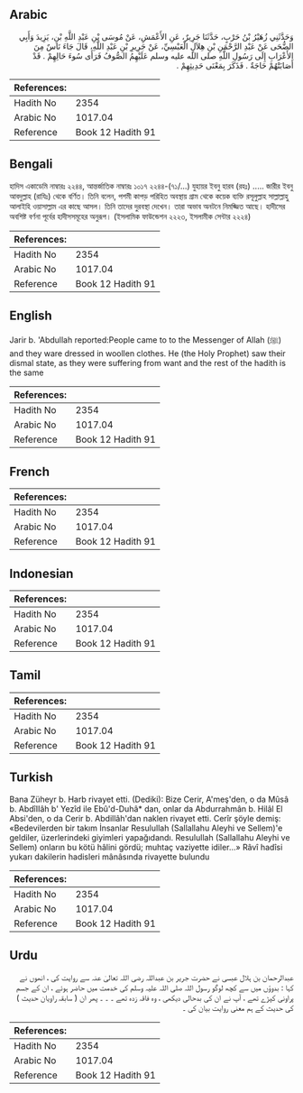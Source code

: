 ## Arabic


<div dir="rtl" lang="ar" style={{fontSize:'larger',backgroundColor:'#f8f9fa',padding:20}}>
وَحَدَّثَنِي زُهَيْرُ بْنُ حَرْبٍ، حَدَّثَنَا جَرِيرٌ، عَنِ الأَعْمَشِ، عَنْ مُوسَى بْنِ عَبْدِ اللَّهِ بْنِ، يَزِيدَ وَأَبِي الضُّحَى عَنْ عَبْدِ الرَّحْمَنِ بْنِ هِلاَلٍ الْعَبْسِيِّ، عَنْ جَرِيرِ بْنِ عَبْدِ اللَّهِ، قَالَ جَاءَ نَاسٌ مِنَ الأَعْرَابِ إِلَى رَسُولِ اللَّهِ صلى الله عليه وسلم عَلَيْهِمُ الصُّوفُ فَرَأَى سُوءَ حَالِهِمْ ‏.‏ قَدْ أَصَابَتْهُمْ حَاجَةٌ ‏.‏ فَذَكَرَ بِمَعْنَى حَدِيثِهِمْ ‏.‏
</div>
<div style={{backgroundColor:'#f8f9fa',padding:20, marginBottom: 10}}><table> <thead> <tr> <th>References:</th> <th></th> </tr> </thead> <tbody><tr><td>Hadith No</td><td>2354</td></tr><tr><td>Arabic No</td><td>1017.04</td></tr><tr><td>Reference</td><td>Book 12 Hadith 91</td></tr></tbody></table></div>

## Bengali


<div dir="ltr" lang="bn" style={{fontSize:'larger',backgroundColor:'#f8f9fa',padding:20}}>
হাদিস একাডেমি নাম্বারঃ ২২৪৪, আন্তর্জাতিক নাম্বারঃ ১০১৭ ২২৪৪-(৭১/...) যুহায়র ইবনু হারব (রহঃ) ..... জারীর ইবনু আবদুল্লাহ (রাযিঃ) থেকে বর্ণিত। তিনি বলেন, পশমী কাপড় পরিহিত অবস্থায় গ্রাম থেকে কয়েক ব্যক্তি রসূলুল্লাহ সাল্লাল্লাহু আলাইহি ওয়াসাল্লাম এর কাছে আসল। তিনি তাদের দুরবস্থা দেখেন। তারা অভাব অনটনে নিমজ্জিত আছে। হাদীসের অবশিষ্ট বর্ণনা পূর্বের হাদীসসমূহের অনুরূপ। (ইসলামিক ফাউন্ডেশন ২২২৩, ইসলামীক সেন্টার ২২২৪)
</div>
<div style={{backgroundColor:'#f8f9fa',padding:20, marginBottom: 10}}><table> <thead> <tr> <th>References:</th> <th></th> </tr> </thead> <tbody><tr><td>Hadith No</td><td>2354</td></tr><tr><td>Arabic No</td><td>1017.04</td></tr><tr><td>Reference</td><td>Book 12 Hadith 91</td></tr></tbody></table></div>

## English


<div dir="ltr" lang="en" style={{fontSize:'larger',backgroundColor:'#f8f9fa',padding:20}}>
Jarir b. 'Abdullah reported:People came to to the Messenger of Allah (ﷺ) and they ware dressed in woollen clothes. He (the Holy Prophet) saw their dismal state, as they were suffering from want and the rest of the hadith is the same
</div>
<div style={{backgroundColor:'#f8f9fa',padding:20, marginBottom: 10}}><table> <thead> <tr> <th>References:</th> <th></th> </tr> </thead> <tbody><tr><td>Hadith No</td><td>2354</td></tr><tr><td>Arabic No</td><td>1017.04</td></tr><tr><td>Reference</td><td>Book 12 Hadith 91</td></tr></tbody></table></div>

## French


<div dir="ltr" lang="fr" style={{fontSize:'larger',backgroundColor:'#f8f9fa',padding:20}}>

</div>
<div style={{backgroundColor:'#f8f9fa',padding:20, marginBottom: 10}}><table> <thead> <tr> <th>References:</th> <th></th> </tr> </thead> <tbody><tr><td>Hadith No</td><td>2354</td></tr><tr><td>Arabic No</td><td>1017.04</td></tr><tr><td>Reference</td><td>Book 12 Hadith 91</td></tr></tbody></table></div>

## Indonesian


<div dir="ltr" lang="id" style={{fontSize:'larger',backgroundColor:'#f8f9fa',padding:20}}>

</div>
<div style={{backgroundColor:'#f8f9fa',padding:20, marginBottom: 10}}><table> <thead> <tr> <th>References:</th> <th></th> </tr> </thead> <tbody><tr><td>Hadith No</td><td>2354</td></tr><tr><td>Arabic No</td><td>1017.04</td></tr><tr><td>Reference</td><td>Book 12 Hadith 91</td></tr></tbody></table></div>

## Tamil


<div dir="ltr" lang="ta" style={{fontSize:'larger',backgroundColor:'#f8f9fa',padding:20}}>

</div>
<div style={{backgroundColor:'#f8f9fa',padding:20, marginBottom: 10}}><table> <thead> <tr> <th>References:</th> <th></th> </tr> </thead> <tbody><tr><td>Hadith No</td><td>2354</td></tr><tr><td>Arabic No</td><td>1017.04</td></tr><tr><td>Reference</td><td>Book 12 Hadith 91</td></tr></tbody></table></div>

## Turkish


<div dir="ltr" lang="tr" style={{fontSize:'larger',backgroundColor:'#f8f9fa',padding:20}}>
Bana Züheyr b. Harb rivayet etti. (Dediki): Bize Cerir, A'meş'den, o da Mûsâ b. AbdîIIâh b' Yezîd ile Ebû'd-Duhâ* dan, onlar da Abdurrahmân b. Hilâl El Absi'den, o da Cerir b. Abdillâh'dan naklen rivayet etti. Cerîr şöyle demiş: «Bedevilerden bir takım İnsanlar Resulullah (Sallallahu Aleyhi ve Sellem)'e geldiler, üzerlerindeki giyimleri yapağıdandı. Resulullah (Sallallahu Aleyhi ve Sellem) onların bu kötü hâlini gördü; muhtaç vaziyette idiler...» Râvî hadîsi yukarı dakilerin hadisleri mânâsında rivayette bulundu
</div>
<div style={{backgroundColor:'#f8f9fa',padding:20, marginBottom: 10}}><table> <thead> <tr> <th>References:</th> <th></th> </tr> </thead> <tbody><tr><td>Hadith No</td><td>2354</td></tr><tr><td>Arabic No</td><td>1017.04</td></tr><tr><td>Reference</td><td>Book 12 Hadith 91</td></tr></tbody></table></div>

## Urdu


<div dir="rtl" lang="ur" style={{fontSize:'larger',backgroundColor:'#f8f9fa',padding:20}}>
عبدالرحمان بن ہلال عبسی نے حضرت جریر بن عبداللہ رضی اللہ تعالیٰ عنہ سے روایت کی ، انھوں نے کہا : بدوؤں میں سے کچھ لوگو رسول اللہ صلی اللہ علیہ وسلم کی خدمت میں حاضر ہوئے ، ان کے جسم پراونی کپڑے تھے ، آپ نے ان کی بدحالی دیکھی ، وہ فاقہ زدہ تھے ۔ ۔ ۔ پھر ان ( سابقہ راویان حدیث ) کی حدیث کے ہم معنی روایت بیان کی ۔
</div>
<div style={{backgroundColor:'#f8f9fa',padding:20, marginBottom: 10}}><table> <thead> <tr> <th>References:</th> <th></th> </tr> </thead> <tbody><tr><td>Hadith No</td><td>2354</td></tr><tr><td>Arabic No</td><td>1017.04</td></tr><tr><td>Reference</td><td>Book 12 Hadith 91</td></tr></tbody></table></div>